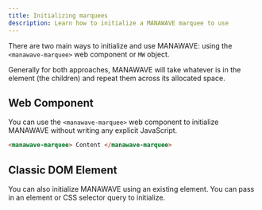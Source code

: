 ```yaml
---
title: Initializing marquees
description: Learn how to initialize a MANAWAVE marquee to use
---
```



There are two main ways to initialize and use MANAWAVE: using the `<manawave-marquee>` web component or `MW` object.

Generally for both approaches, MANAWAVE will take whatever is in the element (the children) and repeat them across its allocated space.

## Web Component

You can use the `<manawave-marquee>` web component to initialize MANAWAVE without writing any explicit JavaScript.

```html
<manawave-marquee> Content </manawave-marquee>
```

<Sandpack activeFile="index.html" />

## Classic DOM Element

You can also initialize MANAWAVE using an existing element. You can pass in an element or CSS selector query to initialize.

<Sandpack html={domHTML} js={domJS} />
